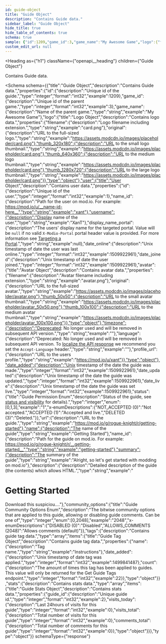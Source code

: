 ```yaml
---
id: guide-object
title: "Guide Object"
description: "Contains Guide data."
sidebar_label: "Guide Object"
hide_title: true
hide_table_of_contents: true
schema: true
sample: {"id":1209,"game_id":3,"game_name":"My Awesome Game","logo":{"filename":"card.png","original":"https://assets.modcdn.io/images/placeholder/card.png","thumb_320x180":"https://assets.modcdn.io/images/placeholder/card.png","thumb_640x360":"https://assets.modcdn.io/images/placeholder/card.png","thumb_1280x720":"https://assets.modcdn.io/images/placeholder/card.png"},"user":{"id":1,"name_id":"xant","username":"XanT","display_name_portal":null,"date_online":1509922961,"date_joined":1509922961,"avatar":{"filename":"avatar.png","original":"https://assets.modcdn.io/images/placeholder/avatar.png","thumb_50x50":"https://assets.modcdn.io/images/placeholder/avatar_50x50.png","thumb_100x100":"https://assets.modcdn.io/images/placeholder/avatar_100x100.png"},"timezone":"","language":"","profile_url":"https://mod.io/u/xant"},"date_added":1509922961,"date_updated":1509922961,"date_live":1509922961,"status":"1","url":"https://mod.io/g/rogue-knight/r/getting-started","name":"Getting Started","name_id":"getting-started","summary":"Alright, so let's get started with modding on mod.io","description":"<h1>Getting Started</h2><p>Download this suspiciou....","community_options":"2048","tags":[{"name":"Instructions","date_added":1499841487,"count":22}],"stats":[{"guide_id":2,"visits_today":0,"visits_total":0,"comments_total":0}]}
custom_edit_url: null
---
```



<Heading
  as={"h1"}
  className={"openapi__heading"}
  children={"Guide Object"}
>
</Heading>



Contains Guide data.

<Schema
  schema={{"title":"Guide Object","description":"Contains Guide data.","properties":{"id":{"description":"Unique id of the guide.","type":"integer","format":"int32","example":1209},"game_id":{"description":"Unique id of the parent game.","type":"integer","format":"int32","example":3},"game_name":{"description":"Name of the parent game.","type":"string","example":"My Awesome Game"},"logo":{"title":"Logo Object","description":"Contains logo data.","properties":{"filename":{"description":"Logo filename including extension.","type":"string","example":"card.png"},"original":{"description":"URL to the full-sized logo.","type":"string","example":"https://assets.modcdn.io/images/placeholder/card.png"},"thumb_320x180":{"description":"URL to the small logo thumbnail.","type":"string","example":"https://assets.modcdn.io/images/placeholder/card.png"},"thumb_640x360":{"description":"URL to the medium logo thumbnail.","type":"string","example":"https://assets.modcdn.io/images/placeholder/card.png"},"thumb_1280x720":{"description":"URL to the large logo thumbnail.","type":"string","example":"https://assets.modcdn.io/images/placeholder/card.png"}},"type":"object"},"user":{"title":"User Object","description":"Contains user data.","properties":{"id":{"description":"Unique id of the user.","type":"integer","format":"int32","example":1},"name_id":{"description":"Path for the user on mod.io. For example: https://mod.io/u/__name-id-here__","type":"string","example":"xant"},"username":{"description":"Display name of the user.","type":"string","example":"XanT"},"display_name_portal":{"description":"The users' display name for the targeted portal. Value will be `null` if no valid `X-Modio-Portal` portal header value is provided. For more information see [Targeting a Portal](/restapi/platforms#targeting-a-portal).","type":"string","example":null},"date_online":{"description":"Unix timestamp of date the user was last online.","type":"integer","format":"int32","example":1509922961},"date_joined":{"description":"Unix timestamp of date the user joined.","type":"integer","format":"int32","example":1509922961},"avatar":{"title":"Avatar Object","description":"Contains avatar data.","properties":{"filename":{"description":"Avatar filename including extension.","type":"string","example":"avatar.png"},"original":{"description":"URL to the full-sized avatar.","type":"string","example":"https://assets.modcdn.io/images/placeholder/avatar.png"},"thumb_50x50":{"description":"URL to the small avatar thumbnail.","type":"string","example":"https://assets.modcdn.io/images/placeholder/avatar_50x50.png"},"thumb_100x100":{"description":"URL to the medium avatar thumbnail.","type":"string","example":"https://assets.modcdn.io/images/placeholder/avatar_100x100.png"}},"type":"object"},"timezone":{"description":"Deprecated: No longer used and will be removed in subsequent API version.","type":"string","example":""},"language":{"description":"Deprecated: No longer used and will be removed in subsequent API version. To [localize the API response](/restapi/docs/localization) we recommend you set the `Accept-Language` header.","type":"string","example":""},"profile_url":{"description":"URL to the users profile.","type":"string","example":"https://mod.io/u/xant"}},"type":"object"},"date_added":{"description":"Unix timestamp of the date the guide was made.","type":"integer","format":"int32","example":1509922961},"date_updated":{"description":"Unix timestamp of the date the guide was updated.","type":"integer","format":"int32","example":1509922961},"date_live":{"description":"Unix timestamp of the date the guide was set live.","type":"integer","format":"int32","example":1509922961},"status":{"title":"Guide Permission Enum","description":"Status of the guide, see [status and visibility](/restapi/status-and-visibility) for details).","type":"integer","enum":[0,1,3],"example":"1","x-enumDescriptions":{"NOT_ACCEPTED (0)":"Not accepted.","ACCEPTED (1)":"Accepted and live.","DELETED (3)":"Deleted."}},"url":{"description":"URL to the guide.","type":"string","example":"https://mod.io/g/rogue-knight/r/getting-started"},"name":{"description":"The name of the guide","type":"string","example":"Getting Started"},"name_id":{"description":"Path for the guide on mod.io. For example: https://mod.io/g/rogue-knight/r/__getting-started__","type":"string","example":"getting-started"},"summary":{"description":"The summary of the guide","type":"string","example":"Alright, so let's get started with modding on mod.io"},"description":{"description":"Detailed description of the guide (the contents) which allows HTML.","type":"string","example":"<h1>Getting Started</h2><p>Download this suspiciou...."},"community_options":{"title":"Guide Community Options Enum","description":"The bitwise community options that are applied to this guide, allowing or disabling guide comments. Can be one of","type":"integer","enum":[0,2048],"example":"2048","x-enumDescriptions":{"DISABLED (0)":"Disabled","ALLOWS_COMMENTS (2048)":"Allows comments (default)"}},"tags":{"description":"Contains guide tag data.","type":"array","items":{"title":"Guide Tag Object","description":"Contains guide tag data.","properties":{"name":{"description":"Tag name.","type":"string","example":"Instructions"},"date_added":{"description":"Unix timestamp of date tag was applied.","type":"integer","format":"int32","example":1499841487},"count":{"description":"The amount of times this tag has been applied to guides. This value will only be returned for the Get Guide Tags endpoint.","type":"integer","format":"int32","example":22}},"type":"object"}},"stats":{"description":"Contains stats data.","type":"array","items":{"title":"Guide Stats Object","description":"Contains stats data.","properties":{"guide_id":{"description":"Unique guide id.","type":"integer","format":"int32","example":2},"visits_today":{"description":"Last 24hours of visits for this guide","type":"integer","format":"int32","example":0},"visits_total":{"description":"Total number of visits for this guide","type":"integer","format":"int32","example":0},"comments_total":{"description":"Total number of comments for this guide","type":"integer","format":"int32","example":0}},"type":"object"}}},"type":"object"}}
  schemaType={"response"}
>
  
</Schema>
            